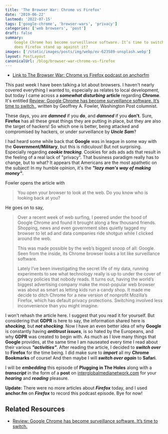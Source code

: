 ```yaml
---
title: 'The Browser War: Chrome vs Firefox'
date: '2019-06-22'
lastmod: '2022-07-15'
tags: ['google-chrome', 'browser-wars', 'privacy']
categories: ['web browsers', 'post']
draft: false
summary:
    Google Chrome has become surveillance software. It’s time to switch. But
    does Firefox stand up against it?
images: ['/static/images/posts/img/webp/ev-623589-unsplash.webp']
layout: PostLayout
canonicalUrl: /blog/browser-war-chrome-vs-firefox
---
```


<Unsplash
	src="/static/images/posts/img/webp/ev-623589-unsplash.webp"
	author="ev"
	alt="The Browser War: Chrome vs Firefox"
	srcUrl="https://unsplash.com/photos/gpjvRZyavZc"
	authorUrl="https://unsplash.com/@ev"
/>

-   [Link to The Browser War: Chrome vs Firefox podcast on anchorfm](https://anchor.fm/maria-campbell/episodes/The-Browser-War-Chrome-vs-Firefox-e4doks)

This past week I have been talking a lot about browsers. I haven't nearly
covered everything I wanted to, especially as relates to local development, but
today I came across a **_somewhat disturbing_** **article** regarding
**Chrome**. It's entitled
[Review: Google Chrome has become surveillance software. It’s time to switch.](https://www.mercurynews.com/2019/06/21/google-chrome-has-become-surveillance-software-its-time-to-switch/),
written by Geoffrey A. Fowler, Washington Post columnist.

These days, you are **_damned_** if you **do**, and **_damned_** if you
**don't**. Sure, **Firefox** has all these great things they are putting in
place, but they are also the target of hackers! So which one is better, being
attacked and compromised by hackers, or under surveillance by **_Uncle Sam_**?

I had heard some while back that **Google** was in league in some way with the
**Government/Military**, but this is ridiculous! But not surprising. Especially
regarding **_cookie tracking_**. Cookies for ads ads ads that result in the
feeling of a real lack of "privacy". That business paradigm really has to
change, but to what? It appears that Americans are the most apathetic on the
subject! In my humble opinion, it's the **_"lazy man's way of making money"_**.

Fowler opens the article with

> You open your browser to look at the web. Do you know who is looking back at
> you?

He goes on to say,

> Over a recent week of web surfing, I peered under the hood of Google Chrome
> and found it brought along a few thousand friends. Shopping, news and even
> government sites quietly tagged my browser to let ad and data companies ride
> shotgun while I clicked around the web.
>
> This was made possible by the web’s biggest snoop of all: Google. Seen from
> the inside, its Chrome browser looks a lot like surveillance software.
>
> Lately I’ve been investigating the secret life of my data, running experiments
> to see what technology really is up to under the cover of privacy policies
> that nobody reads. It turns out, having the world’s biggest advertising
> company make the most-popular web browser was about as smart as letting kids
> run a candy shop. It made me decide to ditch Chrome for a new version of
> nonprofit Mozilla’s Firefox, which has default privacy protections. Switching
> involved less inconvenience than you might imagine.

I won't rehash the article here. I suggest that you read it for yourself. But
considering that **GDPR** is here to say, the information shared here is
**_shocking_**, but **_not shocking_**. Now I have an even better idea of why
**Google** is constantly having **_antitrust issues_**, is so hated by the
Europeans, and why **GDPR** was created to begin with. As much as I love many
things that **Google** provides, at the same time I am nauseated every time I
read about their various **_"activities"_**. After reading the article, I
decided to **_switch over_** to **Firefox** for the time being. I did make sure
to **_import_** all my **Chrome Bookmarks** of course! And then maybe I will
**_switch over again_** to **Safari**.

I will be **_embedding_** this episode of **Plugging in The Holes** along with a
**_transcript_** in the form of a **post** on
[interglobalmedianetwork.com](https://www.interglobalmedianetwork.com) for your
**_hearing_** and **_reading_** pleasure.

**Update:** There were no more articles about **_Firefox_** today, and I used
**anchor.fm** on **_Firefox_** to record this podcast episode. Bye for now!

## Related Resources

-   [Review: Google Chrome has become surveillance software. It’s time to switch.](https://www.mercurynews.com/2019/06/21/google-chrome-has-become-surveillance-software-its-time-to-switch/)
